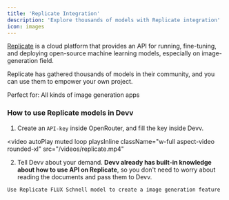 ```yaml
---
title: 'Replicate Integration'
description: 'Explore thousands of models with Replicate integration'
icon: images
---
```


[Replicate](https://replicate.com/) is a cloud platform that provides an API for running, fine-tuning, and deploying open-source machine learning models, especially on image-generation field.

Replicate has gathered thousands of models in their community, and you can use them to empower your own project.

Perfect for: All kinds of image generation apps

### How to use Replicate models in Devv

1. Create an `API-key` inside OpenRouter, and fill the key inside Devv.

<video
   autoPlay
   muted
   loop
   playsInline
   className="w-full aspect-video rounded-xl"
   src="/videos/replicate.mp4"
></video>

2. Tell Devv about your demand. **Devv already has built-in knowledge about how to use API on Replicate**, so you don't need to worry about reading the documents and pass them to Devv.

```text replicate-prompt-example
Use Replicate FLUX Schnell model to create a image generation feature
```
